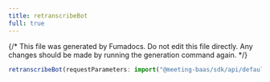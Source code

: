 ```yaml
---
title: retranscribeBot
full: true
---
```


{/* This file was generated by Fumadocs. Do not edit this file directly. Any changes should be made by running the generation command again. */}



```typescript
retranscribeBot(requestParameters: import("@meeting-baas/sdk/api/default-api").DefaultApiRetranscribeBotRequest, options: RawAxiosRequestConfig): Promise<any>
```


